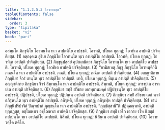```yaml
---
title: "1.1.2.5.3 โอวาทวคฺค"
tableOfContents: false
sidebar:
  order: 3
type: "tipitaka"
basket: "vi"
book: "pari"
---
```



<DynamicBreadcrumb />

<Division number="167" book="pari">

<Paragraph number="407" book="pari">
อสมฺมโต ภิกฺขุนิโย โอวทนฺโต ทฺเว อาปตฺติโย อาปชฺชติ. โอวทติ, ปโยเค ทุกฺกฏํ; โอวทิเต อาปตฺติ ปาจิตฺติยสฺส. (1)
</Paragraph>

<Paragraph number="408" book="pari">
อตฺถงฺคเต สูริเย ภิกฺขุนิโย โอวทนฺโต ทฺเว อาปตฺติโย อาปชฺชติ. โอวทติ, ปโยเค ทุกฺกฏํ; โอวทิเต อาปตฺติ ปาจิตฺติยสฺส. (2)
</Paragraph>

<Paragraph number="409" book="pari">
ภิกฺขุนุปสฺสยํ อุปสงฺกมิตฺวา ภิกฺขุนิโย โอวทนฺโต ทฺเว อาปตฺติโย อาปชฺชติ. โอวทติ, ปโยเค ทุกฺกฏํ; โอวทิเต อาปตฺติ ปาจิตฺติยสฺส. (3)
</Paragraph>

<Paragraph number="410" book="pari">
“อามิสเหตุ ภิกฺขู ภิกฺขุนิโย โอวทนฺตี”ติ ภณนฺโต ทฺเว อาปตฺติโย อาปชฺชติ. ภณติ, ปโยเค ทุกฺกฏํ; ภณิเต อาปตฺติ ปาจิตฺติยสฺส. (4)
</Paragraph>

<Paragraph number="411" book="pari">
อญฺญาติกาย ภิกฺขุนิยา จีวรํ เทนฺโต ทฺเว อาปตฺติโย อาปชฺชติ. เทติ, ปโยเค ทุกฺกฏํ; ทินฺเน อาปตฺติ ปาจิตฺติยสฺส. (5)
</Paragraph>

<Paragraph number="412" book="pari">
อญฺญาติกาย ภิกฺขุนิยา จีวรํ สิพฺเพนฺโต ทฺเว อาปตฺติโย อาปชฺชติ. สิพฺเพติ, ปโยเค ทุกฺกฏํ; อาราปเถ อาราปเถ อาปตฺติ ปาจิตฺติยสฺส. (6)
</Paragraph>

<Paragraph number="413" book="pari">
ภิกฺขุนิยา สทฺธิํ สํวิธาย เอกทฺธานมคฺคํ ปฏิปชฺชนฺโต ทฺเว อาปตฺติโย อาปชฺชติ. ปฏิปชฺชติ, ปโยเค ทุกฺกฏํ; ปฏิปนฺเน อาปตฺติ ปาจิตฺติยสฺส. (7)
</Paragraph>

<Paragraph number="414" book="pari">
ภิกฺขุนิยา สทฺธิํ สํวิธาย เอกํ นาวํ อภิรุหนฺโต ทฺเว อาปตฺติโย อาปชฺชติ. อภิรุหติ, ปโยเค ทุกฺกฏํ; อภิรุเฬฺห อาปตฺติ ปาจิตฺติยสฺส. (8)
</Paragraph>

<Paragraph number="415" book="pari">
ชานํ ภิกฺขุนิปริปาจิตํ ปิณฺฑปาตํ ภุญฺชนฺโต ทฺเว อาปตฺติโย อาปชฺชติ. “ภุญฺชิสฺสามี”ติ ปฏิคฺคณฺหาติ, อาปตฺติ ทุกฺกฏสฺส; อชฺโฌหาเร อชฺโฌหาเร อาปตฺติ ปาจิตฺติยสฺส. (9)
</Paragraph>

<Paragraph number="416" book="pari">
ภิกฺขุนิยา สทฺธิํ เอโก เอกาย รโห นิสชฺชํ กปฺเปนฺโต ทฺเว อาปตฺติโย อาปชฺชติ. นิสีทติ, ปโยเค ทุกฺกฏํ; นิสินฺเน อาปตฺติ ปาจิตฺติยสฺส. (10)

</Paragraph>
</Division>

<Paragraph number="417" type="center" book="pari">
โอวาทวคฺโค ตติโย.
</Paragraph>